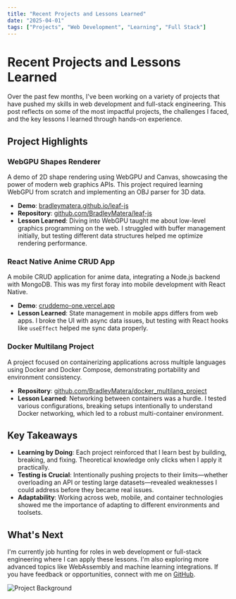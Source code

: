 ```yaml
---
title: "Recent Projects and Lessons Learned"
date: "2025-04-01"
tags: ["Projects", "Web Development", "Learning", "Full Stack"]
---
```


<div class="content-container">
  <h1 class="content-heading-1">Recent Projects and Lessons Learned</h1>
  <p class="content-paragraph">
    Over the past few months, I've been working on a variety of projects that have pushed my skills in web development and full-stack engineering. This post reflects on some of the most impactful projects, the challenges I faced, and the key lessons I learned through hands-on experience.
  </p>
  
  <h2 class="content-heading-2">Project Highlights</h2>
  
  <h3 class="content-heading-3">WebGPU Shapes Renderer</h3>
  <p class="content-paragraph">
    A demo of 2D shape rendering using WebGPU and Canvas, showcasing the power of modern web graphics APIs. This project required learning WebGPU from scratch and implementing an OBJ parser for 3D data.
  </p>
  <ul class="content-list">
    <li class="content-list-item"><strong>Demo</strong>: <a href="https://bradleymatera.github.io/leaf-js/" class="content-link">bradleymatera.github.io/leaf-js</a></li>
    <li class="content-list-item"><strong>Repository</strong>: <a href="https://github.com/BradleyMatera/leaf-js" class="content-link">github.com/BradleyMatera/leaf-js</a></li>
    <li class="content-list-item"><strong>Lesson Learned</strong>: Diving into WebGPU taught me about low-level graphics programming on the web. I struggled with buffer management initially, but testing different data structures helped me optimize rendering performance.</li>
  </ul>
  
  <h3 class="content-heading-3">React Native Anime CRUD App</h3>
  <p class="content-paragraph">
    A mobile CRUD application for anime data, integrating a Node.js backend with MongoDB. This was my first foray into mobile development with React Native.
  </p>
  <ul class="content-list">
    <li class="content-list-item"><strong>Demo</strong>: <a href="https://cruddemo-one.vercel.app/" class="content-link">cruddemo-one.vercel.app</a></li>
    <li class="content-list-item"><strong>Lesson Learned</strong>: State management in mobile apps differs from web apps. I broke the UI with async data issues, but testing with React hooks like <code class="content-code">useEffect</code> helped me sync data properly.</li>
  </ul>
  
  <h3 class="content-heading-3">Docker Multilang Project</h3>
  <p class="content-paragraph">
    A project focused on containerizing applications across multiple languages using Docker and Docker Compose, demonstrating portability and environment consistency.
  </p>
  <ul class="content-list">
    <li class="content-list-item"><strong>Repository</strong>: <a href="https://github.com/BradleyMatera/docker_multilang_project" class="content-link">github.com/BradleyMatera/docker_multilang_project</a></li>
    <li class="content-list-item"><strong>Lesson Learned</strong>: Networking between containers was a hurdle. I tested various configurations, breaking setups intentionally to understand Docker networking, which led to a robust multi-container environment.</li>
  </ul>
  
  <h2 class="content-heading-2">Key Takeaways</h2>
  <ul class="content-list">
    <li class="content-list-item"><strong>Learning by Doing</strong>: Each project reinforced that I learn best by building, breaking, and fixing. Theoretical knowledge only clicks when I apply it practically.</li>
    <li class="content-list-item"><strong>Testing is Crucial</strong>: Intentionally pushing projects to their limits—whether overloading an API or testing large datasets—revealed weaknesses I could address before they became real issues.</li>
    <li class="content-list-item"><strong>Adaptability</strong>: Working across web, mobile, and container technologies showed me the importance of adapting to different environments and toolsets.</li>
  </ul>
  
  <h2 class="content-heading-2">What's Next</h2>
  <p class="content-paragraph">
    I'm currently job hunting for roles in web development or full-stack engineering where I can apply these lessons. I'm also exploring more advanced topics like WebAssembly and machine learning integrations. If you have feedback or opportunities, connect with me on <a href="https://github.com/BradleyMatera" class="content-link">GitHub</a>.
  </p>
  
  <img src="./backround.jpg" alt="Project Background" class="content-image" />
</div>
